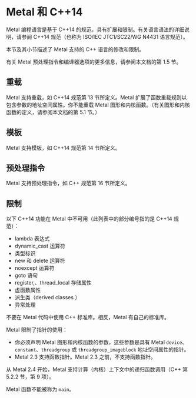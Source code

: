 # Metal 和 C++14

<OrigninalPDF title="1.4 Metal and C++14" />

Metal 编程语言是基于 C++14 的规范，具有扩展和限制。有关语言语法的详细说明，请参阅 C++14 规范（也称为 ISO/IEC JTC1/SC22/WG N4431 语言规范）。

本节及其小节描述了 Metal 支持的 C++ 语言的修改和限制。

有关 Metal 预处理指令和编译器选项的更多信息，请参阅本文档的第 1.5 节。

## 重载

Metal 支持重载，如 C++14 规范第 13 节所定义。Metal 扩展了函数重载规则以包含参数的地址空间属性。你不能重载 Metal 图形和内核函数。（有关图形和内核函数的定义，请参阅本文档的第 5.1 节。）

## 模板

Metal 支持模板，如 C++14 规范第 14 节所定义。

## 预处理指令

Metal 支持预处理指令，如 C++ 规范第 16 节所定义。

## 限制

以下 C++14 功能在 Metal 中不可用（此列表中的部分编号指的是 C++14 规范）：

- lambda 表达式
- dynamic_cast 运算符
- 类型标识
- new 和 delete 运算符
- noexcept 运算符
- goto 语句
- register,、thread_local 存储属性
- 虚函数属性
- 派生类（derived classes ）
- 异常处理

不要在 Metal 代码中使用 C++ 标准库。相反，Metal 有自己的标准库。

Metal 限制了指针的使用：

- 你必须声明 Metal 图形和内核函数的参数，这些参数是具有 Metal `device`、`constant`、`threadgroup` 或 `threadgroup_imageblock` 地址空间属性的指针。
- Metal 2.3 支持函数指针。Metal 2.3 之前，不支持函数指针。

从 Metal 2.4 开始，Metal 支持计算（内核）上下文中的递归函数调用（C++ 第 5.2.2 节，第 9 项）。

Metal 函数不能被称为 `main`。
